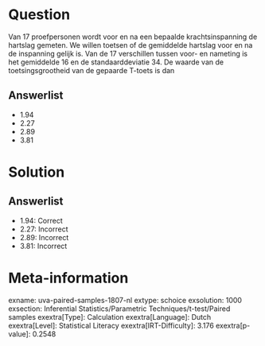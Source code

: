 Question
========

Van 17 proefpersonen wordt voor en na een bepaalde krachtsinspanning de
hartslag gemeten. We willen toetsen of de gemiddelde hartslag voor en na
de inspanning gelijk is. Van de 17 verschillen tussen voor- en nameting
is het gemiddelde 16 en de standaarddeviatie 34. De waarde van de
toetsingsgrootheid van de gepaarde T-toets is dan

Answerlist
----------

* 1.94
* 2.27
* 2.89
* 3.81

Solution
========

Answerlist
----------

* 1.94: Correct
* 2.27: Incorrect
* 2.89: Incorrect
* 3.81: Incorrect

Meta-information
================
exname: uva-paired-samples-1807-nl
extype: schoice
exsolution: 1000
exsection: Inferential Statistics/Parametric Techniques/t-test/Paired samples
exextra[Type]: Calculation
exextra[Language]: Dutch
exextra[Level]: Statistical Literacy
exextra[IRT-Difficulty]: 3.176
exextra[p-value]: 0.2548
